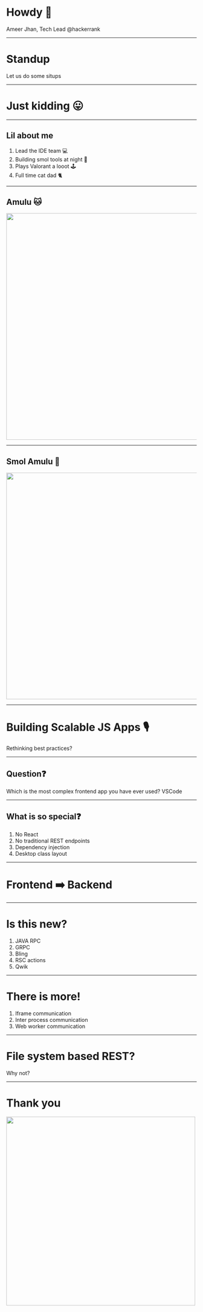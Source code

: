 <SlidePage>

<Cover>

# Howdy 👋

Ameer Jhan, Tech Lead @hackerrank

</Cover>

---

<Cover>

# Standup

Let us do some situps

</Cover>

---
<Cover>

# Just kidding 😛

</Cover>

---
    
## Lil about me

1. Lead the IDE team 💻
2. Building smol tools at night 🔨
3. Plays Valorant a looot 🕹️
4. Full time cat dad 🐈
---
## Amulu 🐱

<img height="600px" src="/amulu-collage.png" />

---
## Smol Amulu 🤏

<img height="600px" src="/smol-amulu.jpg" />

---

<Cover>

# Building Scalable JS Apps 🎙️

Rethinking best practices?

</Cover>

---
## Question❓

<Steps>
  <Step>Which is the most complex frontend app you have ever used?</Step>
  <Step>VSCode</Step>
</Steps>

---

## What is so special❓

1. No React
2. No traditional REST endpoints
3. Dependency injection
4. Desktop class layout

---
# Frontend ➡️ Backend

---
# Is this new?

1. JAVA RPC
2. GRPC
3. Bling
4. RSC actions
5. Qwik

---
# There is more!

1. Iframe communication
2. Inter process communication
3. Web worker communication

---
# File system based REST?
Why not?

---
# Thank you

<img height="500px" src="/cat-thanks.gif" />
</SlidePage>